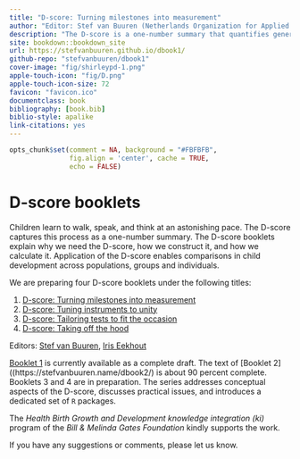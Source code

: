 ```yaml
--- 
title: "D-score: Turning milestones into measurement"
author: "Editor: Stef van Buuren (Netherlands Organization for Applied Scientific Research TNO, Leiden)"
description: "The D-score is a one-number summary that quantifies generic development of children, closely modelled after body measurements like height and weight. This booklet is an accessible introduction to the D-score. The text illustrates the main concepts with real data collected on the Dutch Development Instrument for children aged 0-2 years."
site: bookdown::bookdown_site
url: https://stefvanbuuren.github.io/dbook1/
github-repo: "stefvanbuuren/dbook1"
cover-image: "fig/shirleypd-1.png"
apple-touch-icon: "fig/D.png"
apple-touch-icon-size: 72
favicon: "favicon.ico"
documentclass: book
bibliography: [book.bib]
biblio-style: apalike
link-citations: yes
---
```


```r
opts_chunk$set(comment = NA, background = "#FBFBFB",
               fig.align = 'center', cache = TRUE, 
               echo = FALSE)
```

# D-score booklets {-}

Children learn to walk, speak, and think at an astonishing pace. The D-score captures this process as a one-number summary. The D-score booklets explain why we need the D-score, how we construct it, and how we calculate it. Application of the D-score enables comparisons in child development across populations, groups and individuals.

We are preparing four D-score booklets under the following titles:

1.	[D-score: Turning milestones into measurement](https://stefvanbuuren.name/dbook1)
2.	[D-score: Tuning instruments to unity](https://stefvanbuuren.name/dbook2)
3.	[D-score: Tailoring tests to fit the occasion](https://stefvanbuuren.name/dbook3)
4.	[D-score: Taking off the hood](https://stefvanbuuren.name/dbook4)

Editors: [Stef van Buuren](https://stefvanbuuren.name), [Iris Eekhout](https://www.iriseekhout.com)

[Booklet 1](https://stefvanbuuren.name/dbook1/) is currently available as a complete draft. The text of [Booklet 2]((https://stefvanbuuren.name/dbook2/) is about 90 percent complete. Booklets 3 and 4 are in preparation. The series addresses conceptual aspects of the D-score, discusses practical issues, and introduces a dedicated set of `R` packages.

The *Health Birth Growth and Development knowledge integration (ki)* program of the *Bill & Melinda Gates Foundation* kindly supports the work.


If you have any suggestions or comments, please let us know.

